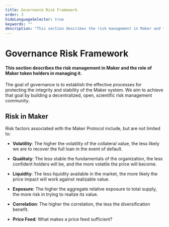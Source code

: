 ```yaml
---
title: Governance Risk Framework
order: 3
hideLanguageSelector: true
keywords: ""
description: "This section describes the risk management in Maker and the role of Maker token holders in managing it."
---
```


# Governance Risk Framework

#### This section describes the risk management in Maker and the role of Maker token holders in managing it.

The goal of governance is to establish the effective processes for protecting the integrity and stability of the Maker system. We aim to achieve that goal by building a decentralized, open, scientific risk management community.

## Risk in Maker

Risk factors associated with the Maker Protocol include, but are not limited to:

- **Volatility**: The higher the volatility of the collateral value, the less likely we are to recover the full loan in the event of default.

- **Qualitaty**: The less stable the fundamentals of the organization, the less confident holders will be, and the more volatile the price will become.

- **Liquidity**: The less liquidity available in the market, the more likely the price impact will work against realizable value.

- **Exposure**: The higher the aggregate relative exposure to total supply, the more risk in trying to realize its value.

- **Correlation**: The higher the correlation, the less the diversification benefit.

- **Price Feed**: What makes a price feed sufficient?
